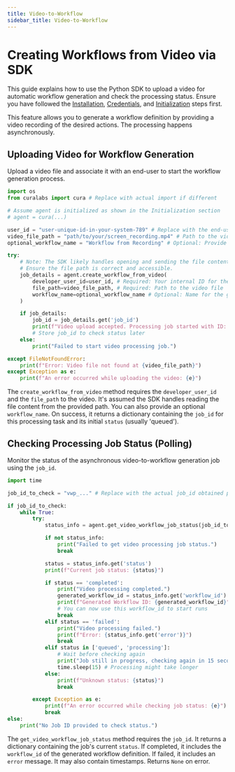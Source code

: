 ```yaml
---
title: Video-to-Workflow
sidebar_title: Video-to-Workflow
---
```


# Creating Workflows from Video via SDK

This guide explains how to use the Python SDK to upload a video for automatic workflow generation and check the processing status. Ensure you have followed the [Installation](./tasks.md#installation), [Credentials](./tasks.md#obtaining-credentials), and [Initialization](./tasks.md#initialization) steps first.

This feature allows you to generate a workflow definition by providing a video recording of the desired actions. The processing happens asynchronously.

## Uploading Video for Workflow Generation

Upload a video file and associate it with an end-user to start the workflow generation process.

```python
import os
from curalabs import cura # Replace with actual import if different

# Assume agent is initialized as shown in the Initialization section
# agent = cura(...)

user_id = "user-unique-id-in-your-system-789" # Replace with the end-user's ID in your system
video_file_path = "path/to/your/screen_recording.mp4" # Path to the video file on your system
optional_workflow_name = "Workflow from Recording" # Optional: Provide a name

try:
    # Note: The SDK likely handles opening and sending the file content.
    # Ensure the file path is correct and accessible.
    job_details = agent.create_workflow_from_video(
        developer_user_id=user_id, # Required: Your internal ID for the end-user
        file_path=video_file_path, # Required: Path to the video file
        workflow_name=optional_workflow_name # Optional: Name for the generated workflow
    )

    if job_details:
        job_id = job_details.get('job_id')
        print(f"Video upload accepted. Processing job started with ID: {job_id}")
        # Store job_id to check status later
    else:
        print("Failed to start video processing job.")

except FileNotFoundError:
    print(f"Error: Video file not found at {video_file_path}")
except Exception as e:
    print(f"An error occurred while uploading the video: {e}")

```

The `create_workflow_from_video` method requires the `developer_user_id` and the `file_path` to the video. It's assumed the SDK handles reading the file content from the provided path. You can also provide an optional `workflow_name`. On success, it returns a dictionary containing the `job_id` for this processing task and its initial `status` (usually 'queued').

## Checking Processing Job Status (Polling)

Monitor the status of the asynchronous video-to-workflow generation job using the `job_id`.

```python
import time

job_id_to_check = "vwp_..." # Replace with the actual job_id obtained previously

if job_id_to_check:
    while True:
        try:
            status_info = agent.get_video_workflow_job_status(job_id_to_check) # Required: ID of the job

            if not status_info:
                print("Failed to get video processing job status.")
                break

            status = status_info.get('status')
            print(f"Current job status: {status}")

            if status == 'completed':
                print("Video processing completed.")
                generated_workflow_id = status_info.get('workflow_id')
                print(f"Generated Workflow ID: {generated_workflow_id}")
                # You can now use this workflow_id to start runs
                break
            elif status == 'failed':
                print("Video processing failed.")
                print(f"Error: {status_info.get('error')}")
                break
            elif status in ['queued', 'processing']:
                # Wait before checking again
                print("Job still in progress, checking again in 15 seconds...")
                time.sleep(15) # Processing might take longer
            else:
                print(f"Unknown status: {status}")
                break

        except Exception as e:
            print(f"An error occurred while checking job status: {e}")
            break
else:
    print("No Job ID provided to check status.")

```

The `get_video_workflow_job_status` method requires the `job_id`. It returns a dictionary containing the job's current `status`. If completed, it includes the `workflow_id` of the generated workflow definition. If failed, it includes an `error` message. It may also contain timestamps. Returns `None` on error.

